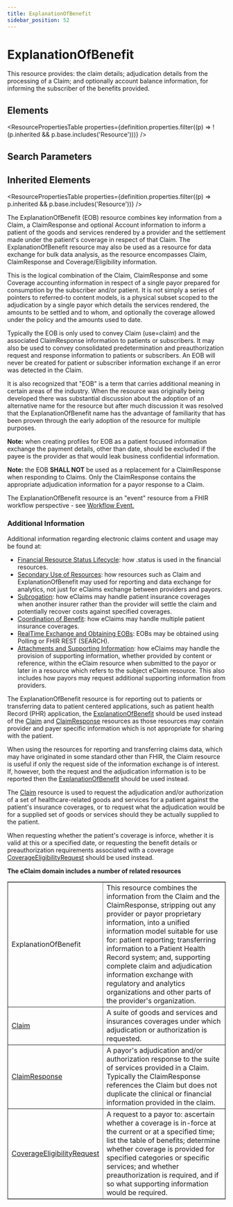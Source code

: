 ```yaml
---
title: ExplanationOfBenefit
sidebar_position: 52
---
```



# ExplanationOfBenefit

This resource provides: the claim details; adjudication details from the processing of a <Link to="/docs/api/fhir/resources/claim">Claim</Link>; and optionally account balance information, for informing the subscriber of the benefits provided.

<Tabs queryString="section">
  <TabItem value="schema" label="Schema" default>

## Elements

<ResourcePropertiesTable
  properties={definition.properties.filter((p) => !(p.inherited && p.base.includes('Resource')))}
/>

## Search Parameters

<SearchParamsTable searchParams={definition.searchParameters} />

## Inherited Elements

<ResourcePropertiesTable properties={definition.properties.filter((p) => p.inherited && p.base.includes('Resource'))} />

  </TabItem>
  <TabItem value="usage" label="Usage">
<div> <a name="scope"></a> <p>The <Link to="/docs/api/fhir/resources/explanationofbenefit">ExplanationOfBenefit</Link> (EOB) resource combines key information from a <Link to="/docs/api/fhir/resources/claim">Claim</Link>, a <Link to="/docs/api/fhir/resources/claimresponse">ClaimResponse</Link> and optional <Link to="/docs/api/fhir/resources/account">Account</Link> information to inform  a patient of the goods and services rendered by a provider and the settlement made under the patient's coverage in respect of that <Link to="/docs/api/fhir/resources/claim">Claim</Link>. The  <Link to="/docs/api/fhir/resources/explanationofbenefit">ExplanationOfBenefit</Link> resource may also be used as a resource for data exchange for bulk data analysis, as the resource  encompasses <Link to="/docs/api/fhir/resources/claim">Claim</Link>, <Link to="/docs/api/fhir/resources/claimresponse">ClaimResponse</Link> and <Link to="/docs/api/fhir/resources/coverage">Coverage</Link>/Eligibility information. </p> <p> This is the logical combination of the <Link to="/docs/api/fhir/resources/claim">Claim</Link>, <Link to="/docs/api/fhir/resources/claimresponse">ClaimResponse</Link> and some <Link to="/docs/api/fhir/resources/coverage">Coverage</Link> accounting information  in respect of a single payor prepared for consumption by the subscriber and/or patient. It is not   simply a series of pointers to referred-to content models, is a physical subset scoped to the   adjudication by a single payor which details the services rendered, the amounts to be settled and   to whom, and optionally the coverage allowed under the policy and the amounts used to date. </p> <p> Typically the EOB is only used to convey <Link to="/docs/api/fhir/resources/claim">Claim</Link> (use=claim) and the associated <Link to="/docs/api/fhir/resources/claimresponse">ClaimResponse</Link> information to patients or subscribers. It may also be   used to convey consolidated predetermination and preauthorization request and response information to patients or subscribers. An EOB will never   be created for patient or subscriber information exchange if an error was detected in the <Link to="/docs/api/fhir/resources/claim">Claim</Link>.  </p> <p> It is also recognized that "EOB" is a term that carries additional meaning in certain areas of the industry. When the resource was originally  being developed there was substantial discussion about the adoption of an alternative name for the resource but after much discussion it was  resolved that the <Link to="/docs/api/fhir/resources/explanationofbenefit">ExplanationOfBenefit</Link> name has the advantage of familiarity that has been proven through the early adoption of the resource  for multiple purposes.  </p> <p><b>Note:</b> when creating profiles for EOB as a patient focused information exchange the payment details, other than date, should be excluded if  the payee is the provider as that would leak business confidential information.</p> <p><b>Note:</b> the EOB <b>SHALL NOT</b> be used as a replacement for a <Link to="/docs/api/fhir/resources/claimresponse">ClaimResponse</Link> when responding to <Link to="/docs/api/fhir/resources/claim">Claims</Link>. Only the <Link to="/docs/api/fhir/resources/claimresponse">ClaimResponse</Link> contains  the appropriate adjudication information for a payor response to a <Link to="/docs/api/fhir/resources/claim">Claim</Link>.</p> <p>The <Link to="/docs/api/fhir/resources/explanationofbenefit">ExplanationOfBenefit</Link> resource is an "event" resource from a FHIR workflow perspective - see <a href="https://www.hl7.org/fhir/workflow.html#event">Workflow Event.</a></p> <h3 class="self-link-parent"> Additional Information <a href="https://www.hl7.org/fhir/explanationofbenefit.html#13.10.1.1" title="link to here" class="self-link"></a></h3> <p> Additional information regarding electronic claims content and usage may be found at: </p> <ul> <li><a href="https://www.hl7.org/fhir/financial-module.html#resource-status">Financial Resource Status Lifecycle</a>: how .status is used in the financial resources.</li> <li><a href="https://www.hl7.org/fhir/financial-module.html#secondary-use">Secondary Use of Resources</a>: how resources such as <Link to="/docs/api/fhir/resources/claim">Claim</Link> and <Link to="/docs/api/fhir/resources/explanationofbenefit">ExplanationOfBenefit</Link> may used for  reporting and data exchange for analytics, not just for eClaims exchange between providers and payors.</li> <li><a href="https://www.hl7.org/fhir/financial-module.html#subrogation">Subrogation</a>: how eClaims may handle patient insurance coverages when another insurer rather than  the provider will settle the claim and potentially recover costs against specified coverages.</li> <li><a href="https://www.hl7.org/fhir/financial-module.html#cob">Coordination of Benefit</a>: how eClaims may handle multiple patient insurance coverages.</li> <li><a href="https://www.hl7.org/fhir/financial-module.html#real-time">RealTime Exchange and Obtaining EOBs</a>: EOBs may be obtained using Polling or FHIR REST (SEARCH).</li> <li><a href="https://www.hl7.org/fhir/financial-module.html#attachments">Attachments and Supporting Information</a>: how eClaims may handle the provision of supporting  information, whether provided by content or reference, within the eClaim resource when submitted to the payor or later in a resource which refers  to the subject eClaim resource. This also includes how payors may request additional supporting information from providers.</li> </ul> </div>
  </TabItem>
  <TabItem value="relationships" label="Relationships">
<div> <a name="bnr"></a> <p>The <Link to="/docs/api/fhir/resources/explanationofbenefit">ExplanationOfBenefit</Link> resource is for reporting out to patients or transferring data to patient centered applications, such as patient health Record (PHR) application, the <a href="/docs/api/fhir/resources/explanationofbenefit">ExplanationOfBenefit</a>  should be used instead of the <a href="/docs/api/fhir/resources/claim">Claim</a> and <a href="/docs/api/fhir/resources/claimresponse">ClaimResponse</a> resources as those resources may contain provider and payer specific information which is not appropriate for sharing with the patient.</p> <p>When using the resources for reporting and transferring claims data, which may have originated in some standard other than FHIR, the <Link to="/docs/api/fhir/resources/claim">Claim</Link> resource is useful if only the request side of the information exchange is of interest. If, however, both the request and the adjudication information is to be reported then the  <a href="/docs/api/fhir/resources/explanationofbenefit">ExplanationOfBenefit</a> should be used instead. </p> <p>The <a href="/docs/api/fhir/resources/claim">Claim</a> resource is used to request the adjudication and/or authorization of a set of healthcare-related goods and services for a patient against the patient's insurance coverages, or to request what the adjudication would be for a supplied set of goods or services should they be actually supplied to the patient. </p> <p>When requesting whether the patient's coverage is inforce, whether it is valid at this or a specified date, or requesting the benefit details or preauthorization requirements  associated with a coverage <a href="/docs/api/fhir/resources/coverageeligibilityrequest">CoverageEligibilityRequest</a> should be used instead. </p> <b>The eClaim domain includes a number of related resources</b> <table border="1" cellpadding="1" cellspacing="2" frame="box"> <tbody><tr> <td>ExplanationOfBenefit</td> <td>This resource combines the information from the <Link to="/docs/api/fhir/resources/claim">Claim</Link> and the <Link to="/docs/api/fhir/resources/claimresponse">ClaimResponse</Link>, stripping out any provider or payor proprietary information, into a unified information model  suitable for use for: patient reporting; transferring information to a <Link to="/docs/api/fhir/resources/patient">Patient</Link> Health Record system; and, supporting complete claim and adjudication information exchange with regulatory and analytics organizations and other parts of the provider's organization. </td> </tr> <tr> <td><a href="/docs/api/fhir/resources/claim">Claim</a></td> <td>A suite of goods and services and insurances coverages under which adjudication or authorization is requested.</td> </tr> <tr> <td><a href="/docs/api/fhir/resources/claimresponse">ClaimResponse</a></td> <td>A payor's adjudication and/or authorization response to the suite of services provided in a <Link to="/docs/api/fhir/resources/claim">Claim</Link>. Typically the <Link to="/docs/api/fhir/resources/claimresponse">ClaimResponse</Link> references the <Link to="/docs/api/fhir/resources/claim">Claim</Link> but does not duplicate the clinical or financial information provided in the claim.</td> </tr> <tr> <td><a href="/docs/api/fhir/resources/coverageeligibilityrequest">CoverageEligibilityRequest</a></td> <td>A request to a payor to: ascertain whether a coverage is in-force at the current or at a specified time; list the table of benefits; determine whether coverage is provided for specified categories or specific services; and whether preauthorization is required, and if so what supporting information would be required.</td> </tr> </tbody></table> </div>
  </TabItem>


</Tabs>
